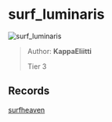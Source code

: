 
# surf_luminaris

![surf_luminaris](https://raw.githubusercontent.com/Sayt123/SurfMapPics/Maps-and-bonuses/csgo/surf_luminaris.jpg)

> Author: **KappaEliitti**
>
> Tier 3

## Records

[surfheaven](https://surfheaven.eu/map/surf_luminaris)
